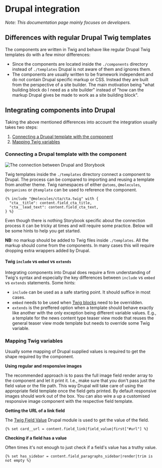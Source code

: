 
<Meta title="Documentation/Drupal integration" />

<Docs language="en">

# Drupal integration

_Note: This documentation page mainly focuses on developers._

## Differences with regular Drupal Twig templates

The components are written in Twig and behave like regular Drupal Twig templates do with a
few minor differences:

  - Since the components are located inside the `./components` directory instead of `./templates`
  Drupal is not aware of them and ignores them.
  - The components are usually written to be framework independent and do not contain Drupal
  specific markup or CSS. Instead they are built from the perspective of a site builder. The
  main motivation being "what building block do I need as a site builder" instead of
  "how can the markup Drupal gives be made to work as a site building block".

## Integrating components into Drupal

Taking the above mentioned differences into account the integration usually takes two steps:

  1. [Connecting a Drupal template with the component](#connecting-a-drupal-template-with-the-component)
  2. [Mapping Twig variables](#mapping-twig-variables)

### Connecting a Drupal template with the component

![The connection between Drupal and Storybook](/documentation/drupal.jpg)

Twig templates inside the `./templates` directory connect a component to Drupal. The process can be compared to
importing and reusing a template from another theme. Twig namespaces of either `@atoms`, `@molecules`, `@organisms` or
`@template` can be used to reference the component.

```twig
{% include "@molecules/cta/cta.twig" with {
  "cta__title": content.field_cta_title,
  "cta__lead_text": content.field_cta_text,
} %}
```

Even though there is nothing Storybook specific about the connection process it can be tricky at times and will require
some practice. Below will be some hints to help you get started.

**NB:** no markup should be added to Twig files inside `./templates`. All the markup should come from the components.
In many cases this will require dropping extra wrappers added by Drupal.

#### Twig `include` vs `embed` vs `extends`

Integrating components into Drupal does require a firm understanding of Twig's syntax and especially the key differences
between `include` vs `embed` vs `extends` statements. Some hints:

  - `include` can be used as a safe starting point. It should suffice in most cases.
  - `embed` needs to be used when [Twig blocks](https://twig.symfony.com/doc/3.x/functions/block.html) need to be overridden.
  - `extends` is the preffered option when a template should behave exactly like another with the only exception being
  different variable values. E.g., a template for the news content type teaser view mode that reuses the general teaser
  view mode template but needs to override some Twig variable.

### Mapping Twig variables

Usually some mapping of Drupal supplied values is required to get the shape required by the component.

**Using regular and responsive images**

The recommended approach is to pass the full image field render array to the component and let it print it. I.e., make
sure that you don't pass just the field value or the file path. This way Drupal will take care of using the appropriate
field template once the field gets printed. By default responsive images should work out of the box. You can also
wire a up a customised responsive image component with the respective field template.

**Getting the URL of a link field**

The [Twig Field Value](https://www.drupal.org/project/twig_field_value) Drupal module is used to get the value of
the field.
```twig
{% set card__url = content.field_link|field_value|first["#url"] %}
```


**Checking if a field has a value**

Often times it's not enough to just check if a field's value has a truthy value.
```twig
{% set has_sidebar = content.field_paragraphs_sidebar|render|trim is not empty %}
```
</Docs>


